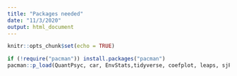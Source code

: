 ```yaml
---
title: "Packages needed"
date: "11/3/2020"
output: html_document
---
```


```r
knitr::opts_chunk$set(echo = TRUE)
```



```r

if (!require("pacman")) install.packages("pacman")
pacman::p_load(QuantPsyc, car, EnvStats,tidyverse, coefplot, leaps, sjPlot, janitor, readr, datasets, rmarkdown, ggplot2, MASS, multcomp, effects,  gplots, caret, readxl, ggversa, knitr, nortest, huxtable, betareg, simpleboot, boot, gridExtra, MuMIn)


```
